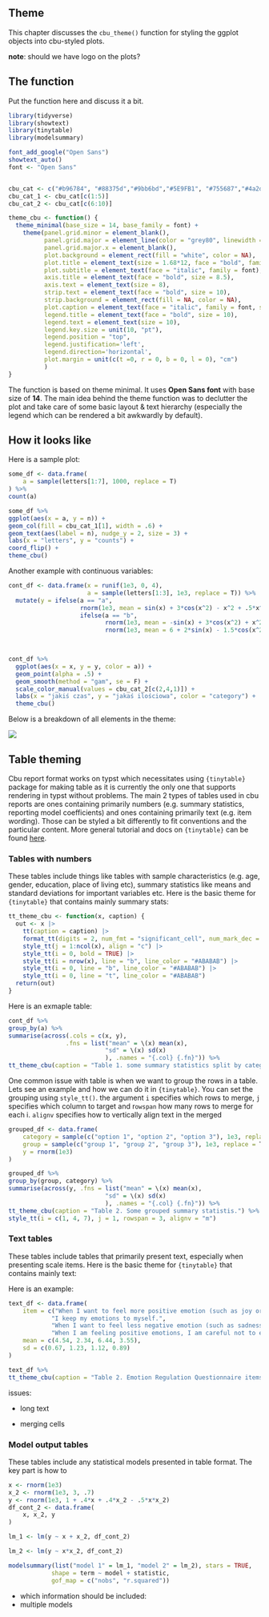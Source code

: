 ## Theme

This chapter discusses the `cbu_theme()` function for styling the ggplot objects into cbu-styled plots.

**note**: should we have logo on the plots?

## The function

Put the function here and discuss it a bit.

```r
library(tidyverse)
library(showtext)
library(tinytable)
library(modelsummary)

font_add_google("Open Sans")
showtext_auto()
font <- "Open Sans"


cbu_cat <- c("#b96784", "#88375d","#9bb6bd","#5E9FB1", "#755687","#4a2d5e", "#eb676c","#aa2041", "#f2d1ab", "#dd9d38")
cbu_cat_1 <- cbu_cat[c(1:5)]
cbu_cat_2 <- cbu_cat[c(6:10)]

theme_cbu <- function() {
  theme_minimal(base_size = 14, base_family = font) +
    theme(panel.grid.minor = element_blank(),
          panel.grid.major = element_line(color = "grey80", linewidth = .5),
          panel.grid.major.x = element_blank(),
          plot.background = element_rect(fill = "white", color = NA),
          plot.title = element_text(size = 1.68*12, face = "bold", family = font),
          plot.subtitle = element_text(face = "italic", family = font),
          axis.title = element_text(face = "bold", size = 8.5),
          axis.text = element_text(size = 8),
          strip.text = element_text(face = "bold", size = 10),
          strip.background = element_rect(fill = NA, color = NA),
          plot.caption = element_text(face = "italic", family = font, size = 8),
          legend.title = element_text(face = "bold", size = 10),
          legend.text = element_text(size = 10),
          legend.key.size = unit(10, "pt"),
          legend.position = "top",
          legend.justification='left',
          legend.direction='horizontal',
          plot.margin = unit(c(t =0, r = 0, b = 0, l = 0), "cm")
          )
}
```

The function is based on theme minimal. It uses **Open Sans font** with base size of **14**. The main idea behind the theme function was to declutter the plot and take care of some basic layout & text hierarchy (especially the legend which can be rendered a bit awkwardly by default).

## How it looks like

Here is a sample plot:

```r
some_df <- data.frame(
    a = sample(letters[1:7], 1000, replace = T)
) %>%
count(a)

some_df %>%
ggplot(aes(x = a, y = n)) +
geom_col(fill = cbu_cat_1[1], width = .6) +
geom_text(aes(label = n), nudge_y = 2, size = 3) +
labs(x = "letters", y = "counts") +
coord_flip() +
theme_cbu()
```

Another example with continuous variables:

```r
cont_df <- data.frame(x = runif(1e3, 0, 4),
                      a = sample(letters[1:3], 1e3, replace = T)) %>%
  mutate(y = ifelse(a == "a",
                    rnorm(1e3, mean = sin(x) + 3*cos(x^2) - x^2 + .5*x^3),
                    ifelse(a == "b",
                           rnorm(1e3, mean = -sin(x) + 3*cos(x^2) + x^2 - .2*x^3),
                           rnorm(1e3, mean = 6 + 2*sin(x) - 1.5*cos(x^2) - x^2 + .5*x^3))))
           


cont_df %>%
  ggplot(aes(x = x, y = y, color = a)) +
  geom_point(alpha = .5) +
  geom_smooth(method = "gam", se = F) +
  scale_color_manual(values = cbu_cat_2[c(2,4,1)]) +
  labs(x = "jakiś czas", y = "jakaś ilościowa", color = "category") +
  theme_cbu()
```

Below is a breakdown of all elements in the theme:

![](images/clipboard-1620097183.png)

## Table theming

Cbu report format works on typst which necessitates using `{tinytable}` package for making table as it is currently the only one that supports rendering in typst without problems. The main 2 types of tables used in cbu reports are ones containing primarily numbers (e.g. summary statistics, reporting model coefficients) and ones containing primarily text (e.g. item wording). Those can be styled a bit differently to fit conventions and the particular content. More general tutorial and docs on `{tinytable}` can be found [here](https://vincentarelbundock.github.io/tinytable/vignettes/tinytable.html).

### Tables with numbers

These tables include things like tables with sample characteristics (e.g. age, gender, education, place of living etc), summary statistics like means and standard deviations for important variables etc. Here is the basic theme for `{tinytable}` that contains mainly summary stats:

```r
tt_theme_cbu <- function(x, caption) {
  out <- x |>
    tt(caption = caption) |>
    format_tt(digits = 2, num_fmt = "significant_cell", num_mark_dec = ",") |>
    style_tt(j = 1:ncol(x), align = "c") |>
    style_tt(i = 0, bold = TRUE) |>
    style_tt(i = nrow(x), line = "b", line_color = "#ABABAB") |>
    style_tt(i = 0, line = "b", line_color = "#ABABAB") |>
    style_tt(i = 0, line = "t", line_color = "#ABABAB")
  return(out)
}
```

Here is an exmaple table:

```r
cont_df %>%
group_by(a) %>%
summarise(across(.cols = c(x, y),
                .fns = list("mean" = \(x) mean(x),
                           "sd" = \(x) sd(x)
                           ), .names = "{.col} {.fn}")) %>%
tt_theme_cbu(caption = "Table 1. some summary statistics split by category")
```

One common issue with table is when we want to group the rows in a table. Lets see an example and how we can do it in `{tinytable}`. You can set the grouping using `style_tt()`. the argument `i` specifies which rows to merge, `j` specifies which column to target and r`owspan` how many rows to merge for each i. `alignv` specifies how to vertically align text in the merged

```r
grouped_df <- data.frame(
    category = sample(c("option 1", "option 2", "option 3"), 1e3, replace = T),
    group = sample(c("group 1", "group 2", "group 3"), 1e3, replace = T),
    y = rnorm(1e3)
)

grouped_df %>%
group_by(group, category) %>%
summarise(across(y, .fns = list("mean" = \(x) mean(x),
                           "sd" = \(x) sd(x)
                           ), .names = "{.col} {.fn}")) %>%
tt_theme_cbu(caption = "Table 2. Some grouped summary statistis.") %>%
style_tt(i = c(1, 4, 7), j = 1, rowspan = 3, alignv = "m")
```

### Text tables

These tables include tables that primarily present text, especially when presenting scale items. Here is the basic theme for `{tinytable}` that contains mainly text:

Here is an example:

```r
text_df <- data.frame(
    item = c("When I want to feel more positive emotion (such as joy or amusement), I change what I’m thinking about.",
            "I keep my emotions to myself.",
            "When I want to feel less negative emotion (such as sadness or anger), I change what I’m thinking about.",
            "When I am feeling positive emotions, I am careful not to express them."),
    mean = c(4.54, 2.34, 6.44, 3.55),
    sd = c(0.67, 1.23, 1.12, 0.89)
)

text_df %>%
tt_theme_cbu(caption = "Table 2. Emotion Regulation Questionnaire items with means and stnadard deviations")
```

issues:

-   long text

-   merging cells

### Model output tables

These tables include any statistical models presented in table format. The key part is how to

```r
x <- rnorm(1e3)
x_2 <- rnorm(1e3, 3, .7)
y <- rnorm(1e3, 1 + .4*x + .4*x_2 - .5*x*x_2)
df_cont_2 <- data.frame(
    x, x_2, y
)

lm_1 <- lm(y ~ x + x_2, df_cont_2)

lm_2 <- lm(y ~ x*x_2, df_cont_2)

modelsummary(list("model 1" = lm_1, "model 2" = lm_2), stars = TRUE,
            shape = term ~ model + statistic,
            gof_map = c("nobs", "r.squared"))
```

-   which information should be included:
-   multiple models
